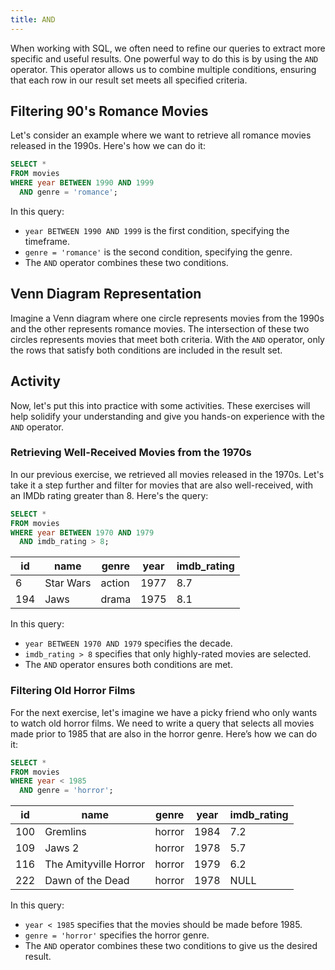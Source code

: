 ```yaml
---
title: AND
---
```


When working with SQL, we often need to refine our queries to extract more specific and useful results. One powerful way to do this is by using the `AND` operator. This operator allows us to combine multiple conditions, ensuring that each row in our result set meets all specified criteria.

## Filtering 90's Romance Movies

Let's consider an example where we want to retrieve all romance movies released in the 1990s. Here's how we can do it:

```sql :line-numbers
SELECT *
FROM movies
WHERE year BETWEEN 1990 AND 1999
  AND genre = 'romance';
```

In this query:

- `year BETWEEN 1990 AND 1999` is the first condition, specifying the timeframe.
- `genre = 'romance'` is the second condition, specifying the genre.
- The `AND` operator combines these two conditions.

## Venn Diagram Representation

Imagine a Venn diagram where one circle represents movies from the 1990s and the other represents romance movies. The intersection of these two circles represents movies that meet both criteria. With the `AND` operator, only the rows that satisfy both conditions are included in the result set.

## Activity

Now, let's put this into practice with some activities. These exercises will help solidify your understanding and give you hands-on experience with the `AND` operator.

### Retrieving Well-Received Movies from the 1970s

In our previous exercise, we retrieved all movies released in the 1970s. Let's take it a step further and filter for movies that are also well-received, with an IMDb rating greater than 8. Here's the query:

```sql :line-numbers
SELECT *
FROM movies
WHERE year BETWEEN 1970 AND 1979
  AND imdb_rating > 8;
```

| **id** | **name**  | **genre** | **year** | **imdb_rating** |
| ------ | --------- | --------- | -------- | --------------- |
| 6      | Star Wars | action    | 1977     | 8.7             |
| 194    | Jaws      | drama     | 1975     | 8.1             |

In this query:

- `year BETWEEN 1970 AND 1979` specifies the decade.
- `imdb_rating > 8` specifies that only highly-rated movies are selected.
- The `AND` operator ensures both conditions are met.

### Filtering Old Horror Films

For the next exercise, let's imagine we have a picky friend who only wants to watch old horror films. We need to write a query that selects all movies made prior to 1985 that are also in the horror genre. Here’s how we can do it:

```sql :line-numbers
SELECT *
FROM movies
WHERE year < 1985
  AND genre = 'horror';
```

| **id** | **name**              | **genre** | **year** | **imdb_rating** |
| ------ | --------------------- | --------- | -------- | --------------- |
| 100    | Gremlins              | horror    | 1984     | 7.2             |
| 109    | Jaws 2                | horror    | 1978     | 5.7             |
| 116    | The Amityville Horror | horror    | 1979     | 6.2             |
| 222    | Dawn of the Dead      | horror    | 1978     | NULL            |

In this query:

- `year < 1985` specifies that the movies should be made before 1985.
- `genre = 'horror'` specifies the horror genre.
- The `AND` operator combines these two conditions to give us the desired result.
